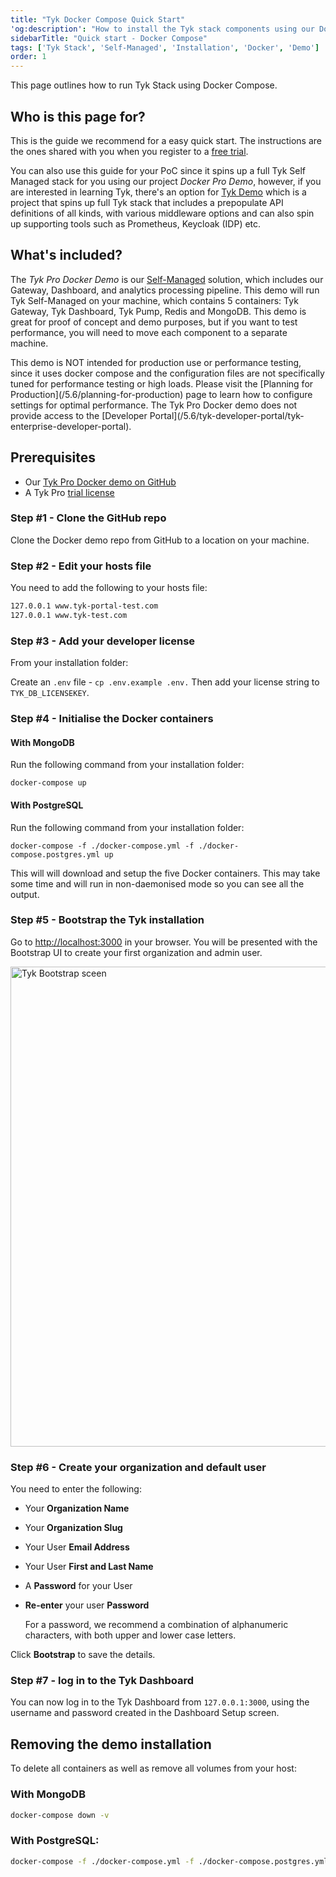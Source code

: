 ```yaml
---
title: "Tyk Docker Compose Quick Start"
'og:description': "How to install the Tyk stack components using our Docker Pro-Demo proof of concept"
sidebarTitle: "Quick start - Docker Compose"
tags: ['Tyk Stack', 'Self-Managed', 'Installation', 'Docker', 'Demo']
order: 1
---
```


This page outlines how to run Tyk Stack using Docker Compose.

## Who is this page for?
This is the guide we recommend for a easy quick start. The instructions are the ones shared with you when you register to a [free trial](/5.6/getting-started/quick-start).

You can also use this guide for your PoC since it spins up a full Tyk Self Managed stack for you using our project *Docker Pro Demo*, however, if you are interested in learning Tyk, there's an option for [Tyk Demo](/5.6/deployment-and-operations/tyk-self-managed/tyk-demos-and-pocs/overview) which is a project that spins up full Tyk stack that includes a prepopulate API definitions of all kinds, with various middleware options and can also spin up supporting tools such as Prometheus, Keycloak (IDP) etc.

## What's included?
The *Tyk Pro Docker Demo* is our [Self-Managed](/5.6/tyk-on-premises) solution, which includes our Gateway, Dashboard, and analytics processing pipeline. This demo will run Tyk Self-Managed on your machine, which contains 5 containers: Tyk Gateway, Tyk Dashboard, Tyk Pump, Redis and MongoDB. This demo is great for proof of concept and demo purposes, but if you want to test performance, you will need to move each component to a separate machine.


<Warning>
This demo is NOT intended for production use or performance testing, since it uses docker compose and the configuration files are not specifically tuned for performance testing or high loads. Please visit the [Planning for Production](/5.6/planning-for-production) page to learn how to configure settings for optimal performance.
</Warning>


<Note>
The Tyk Pro Docker demo does not provide access to the [Developer Portal](/5.6/tyk-developer-portal/tyk-enterprise-developer-portal).
</Note>


## Prerequisites

* Our [Tyk Pro Docker demo on GitHub](https://github.com/TykTechnologies/tyk-pro-docker-demo)
* A Tyk Pro [trial license](https://pages.tyk.io/get-started-with-tyk)

### Step #1 - Clone the GitHub repo

Clone the Docker demo repo from GitHub to a location on your machine.

### Step #2 - Edit your hosts file

You need to add the following to your hosts file:

```bash
127.0.0.1 www.tyk-portal-test.com
127.0.0.1 www.tyk-test.com
```

### Step #3 - Add your developer license

From your installation folder:

Create an `.env` file - `cp .env.example .env.` Then add your license string to `TYK_DB_LICENSEKEY`.

### Step #4 - Initialise the Docker containers

#### With MongoDB

Run the following command from your installation folder:

```docker
docker-compose up
```

#### With PostgreSQL

Run the following command from your installation folder:

```docker
docker-compose -f ./docker-compose.yml -f ./docker-compose.postgres.yml up
```

This will will download and setup the five Docker containers. This may take some time and will run in non-daemonised mode so you can see all the output.

### Step #5 - Bootstrap the Tyk installation

Go to [http://localhost:3000](http://localhost:3000) in your browser. You will be presented with the Bootstrap UI to create your first organization and admin user.

<img src="/img/dashboard/system-management/tyk-bootstrap.png" alt="Tyk Bootstrap sceen" width="768" />


### Step #6 - Create your organization and default user

You need to enter the following:

* Your **Organization Name**
* Your **Organization Slug**
* Your User **Email Address**
* Your User **First and Last Name**
* A **Password** for your User
* **Re-enter** your user **Password**



    <Note>
    For a password, we recommend a combination of alphanumeric characters, with both upper and lower case
    letters.
    </Note>



Click **Bootstrap** to save the details.

### Step #7 - log in to the Tyk Dashboard

You can now log in to the Tyk Dashboard from `127.0.0.1:3000`, using the username and password created in the Dashboard
Setup screen.

## Removing the demo installation

To delete all containers as well as remove all volumes from your host:

### With MongoDB

```bash
docker-compose down -v
```
### With PostgreSQL:

```bash
docker-compose -f ./docker-compose.yml -f ./docker-compose.postgres.yml down -v
```
